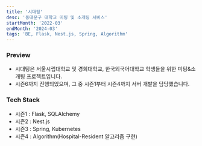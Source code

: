 ```yaml
---
title: '시대팅'
desc: '동대문구 대학교 미팅 및 소개팅 서비스'
startMonth: '2022-03'
endMonth: '2024-03'
tags: 'BE, Flask, Nest.js, Spring, Algorithm'
---
```


### Preview

- 시대팅은 서울시립대학교 및 경희대학교, 한국외국어대학교 학생들을 위한 미팅&소개팅 프로젝트입니다.
- 시즌6까지 진행되었으며, 그 중 시즌1부터 시즌4까지 서버 개발을 담당했습니다.

### Tech Stack

- 시즌1 : Flask, SQLAlchemy
- 시즌2 : Nest.js
- 시즌3 : Spring, Kubernetes
- 시즌4 : Algorithm(Hospital-Resident 알고리즘 구현)
